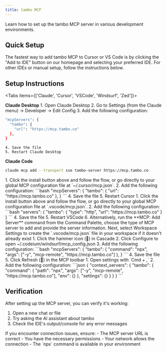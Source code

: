 ```yaml
---
title: tambo MCP
---
```



Learn how to set up the tambo MCP server in various development environments.

## Quick Setup

The fastest way to add tambo MCP to Cursor or VS Code is by clicking the "Add to IDE" button on our homepage and selecting your preferred IDE. For other IDEs or manual setup, follow the instructions below.

## Setup Instructions

<Tabs items={['Claude', 'Cursor', 'VSCode', 'Windsurf', 'Zed']}>
  <Tab id="tab-claude" value="Claude">

**Claude Desktop** 1. Open Claude Desktop 2. Go to Settings (from the Claude menu) → Developer → Edit Config 3. Add the following configuration:

```bash
"mcpServers": {
  "tambo": {
    "url": "https://mcp.tambo.co"
  },
}
```

    4. Save the file
    5. Restart Claude Desktop

**Claude Code**

```bash
claude mcp add --transport sse tambo-server https://mcp.tambo.co
```

  </Tab>

<Tab id="tab-cursor" value="Cursor">
  1. Click the install button above and follow the flow, or go directly to your global MCP configuration file at `~/.cursor/mcp.json`.
  2. Add the following configuration: 
  ```bash 
  "mcpServers": {
    "tambo": {
      "url": "https://mcp.tambo.co"
    },
  }
  ``` 
  4. Save the file
  5. Restart Cursor
</Tab>

<Tab id="tab-vscode" value="VSCode">
  1. Click the install button above and follow the flow, or go directly to your global MCP configuration file at `.vscode/mcp.json`.
  2. Add the following configuration:
  ```bash 
  "servers": {
    "tambo": {
      "type": "http",
      "url": "https://mcp.tambo.co"
    }
  }
  ``` 
  4. Save the file
  5. Restart VSCode
  6. Alternatively, run the **MCP: Add Server** command from the Command Palette, choose the type of MCP server to add and provide the server information. Next, select Workspace Settings to create the `.vscode/mcp.json` file in your workspace if it doesn't already exist
</Tab>

<Tab id="tab-windsurf" value="Windsurf">
  1. Click the hammer icon (🔨) in Cascade
  2. Click Configure to open ~/.codeium/windsurf/mcp_config.json
  3. Add the following configuration: 
  ```bash 
  "mcpServers": {
    "tambo": {
      "command": "npx",
      "args": ["-y", "mcp-remote", "https://mcp.tambo.co"]
    },
  }
  ``` 
  4. Save the file
  5. Click Refresh (🔄) in the MCP toolbar
</Tab>

<Tab id="tab-zed" value="Zed">
1. Open settings with `Cmd + ,`
2. Add the following configuration:
```json
{
    "context_servers": {
    "tambo": {
        "command": {
        "path": "npx",
        "args": ["-y", "mcp-remote", "https://mcp.tambo.co"],
        "env": {}
        },
        "settings": {}
    }
    }
}
```
</Tab>
</Tabs>

## Verification

After setting up the MCP server, you can verify it's working:

1. Open a new chat or file
2. Try asking the AI assistant about tambo
3. Check the IDE's output/console for any error messages

<Callout type="warn">
  If you encounter connection issues, ensure: - The MCP server URL is correct -
  You have the necessary permissions - Your network allows the connection - The
  `npx` command is available in your environment
</Callout>
